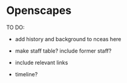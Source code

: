 # Openscapes 

TO DO:

-   add history and background to nceas here

-   make staff table? include former staff?

-   include relevant links

-   timeline?
